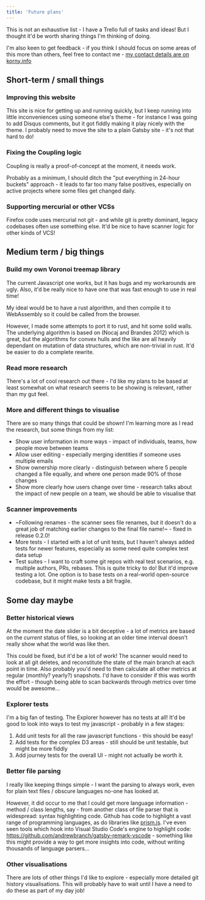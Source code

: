 ```yaml
---
title: 'Future plans'
---
```


This is not an exhaustive list - I have a Trello full of tasks and ideas!  But I thought it'd be worth sharing things I'm thinking of doing.

I'm also keen to get feedback - if you think I should focus on some areas of this more than others, feel free to contact me - [my contact details are on korny.info](https://korny.info)

## Short-term / small things

### Improving this website

This site is nice for getting up and running quickly, but I keep running into little inconveniences using someone else's theme - for instance I was going to add Disqus comments, but it got fiddly making it play nicely with the theme. I probably need to move the site to a plain Gatsby site - it's not that hard to do!

### Fixing the Coupling logic

Coupling is really a proof-of-concept at the moment, it needs work.

Probably as a minimum, I should ditch the "put everything in 24-hour buckets" approach - it leads to far too many false positives, especially on active projects where some files get changed daily.

### Supporting mercurial or other VCSs

Firefox code uses mercurial not git - and while git is pretty dominant, legacy codebases often use something else.  It'd be nice to have scanner logic for other kinds of VCS!

## Medium term / big things

### Build my own Voronoi treemap library

The current Javascript one works, but it has bugs and my workarounds are ugly.  Also, it'd be really nice to have one that was fast enough to use in real time!

My ideal would be to have a rust algorithm, and then compile it to WebAssembly so it could be called from the browser.

However, I made some attempts to port it to rust, and hit some solid walls.  The underlying algorithm is based on <Citation>(Nocaj and Brandes 2012)</Citation> which is great, but the algorithms for convex hulls and the like are all heavily dependant on mutation of data structures, which are non-trivial in rust.  It'd be easier to do a complete rewrite.

### Read more research

There's a lot of cool research out there - I'd like my plans to be based at least somewhat on what research seems to be showing is relevant, rather than my gut feel.

### More and different things to visualise

There are so many things that could be shown! I'm learning more as I read the research, but some things from my list:

* Show user information in more ways - impact of individuals, teams, how people move between teams
* Allow user editing - especially merging identities if someone uses multiple emails
* Show ownership more clearly - distinguish between where 5 people changed a file equally, and where one person made 90% of those changes
* Show more clearly how users change over time - research talks about the impact of new people on a team, we should be able to visualise that

### Scanner improvements

* ~Following renames - the scanner sees file renames, but it doesn't do a great job of matching earlier changes to the final file name!~ - fixed in release 0.2.0!
* More tests - I started with a lot of unit tests, but I haven't always added tests for newer features, especially as some need quite complex test data setup
* Test suites - I want to craft some git repos with real test scenarios, e.g. multiple authors, PRs, rebases.  This is quite tricky to do!  But it'd improve testing a lot.  One option is to base tests on a real-world open-source codebase, but it might make tests a bit fragile.

## Some day maybe

### Better historical views

At the moment the date slider is a bit deceptive - a lot of metrics are based on the _current_ status of files, so looking at an older time interval doesn't really show what the world was like then.

This could be fixed, but it'd be a lot of work!  The scanner would need to look at all git deletes, and reconstitute the state of the main branch at each point in time.  Also probably you'd need to then calculate all other metrics at regular (monthly? yearly?) snapshots.  I'd have to consider if this was worth the effort - though being able to scan backwards through metrics over time would be awesome...

### Explorer tests

I'm a big fan of testing.  The Explorer however has no tests at all! It'd be good to look into ways to test my javascript - probably in a few stages:

1. Add unit tests for all the raw javascript functions - this should be easy!
2. Add tests for the complex D3 areas - still should be unit testable, but might be more fiddly
3. Add journey tests for the overall UI - might not actually be worth it.

### Better file parsing

I really like keeping things simple - I want the parsing to always work, even for plain text files / obscure languages no-one has looked at.

However, it did occur to me that I could get more language information - method / class lengths, say - from another class of file parser that is widespread: syntax highlighting code.  Github has code to highlight a vast range of programming languages, as do libraries like [prism.js](http://prismjs.com/). I've even seen tools which hook into Visual Studio Code's engine to highlight code: <https://github.com/andrewbranch/gatsby-remark-vscode> - something like this might provide a way to get more insights into code, without writing thousands of language parsers...

### Other visualisations

There are lots of other things I'd like to explore - especially more detailed git history visualisations.  This will probably have to wait until I have a need to do these as part of my day job!

